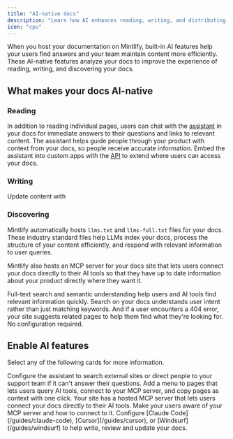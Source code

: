 ```yaml
---
title: "AI-native docs"
description: "Learn how AI enhances reading, writing, and distributing your docs"
icon: "cpu"
---
```


When you host your documentation on Mintlify, built-in AI features help your users find answers and your team maintain content more efficiently. These AI-native features analyze your docs to improve the experience of reading, writing, and discovering your docs.

## What makes your docs AI-native

### Reading

In addition to reading individual pages, users can chat with the [assistant](/ai/assistant) in your docs for immediate answers to their questions and links to relevant content. The assistant helps guide people through your product with context from your docs, so people receive accurate information. Embed the assistant into custom apps with the [API](api-reference/assistant/create-assistant-message) to extend where users can access your docs.

### Writing

Update content with 

### Discovering

Mintlify automatically hosts `llms.txt` and `llms-full.txt` files for your docs. These industry standard files help LLMs index your docs, process the structure of your content efficiently, and respond with relevant information to user queries.

Mintlify also hosts an MCP server for your docs site that lets users connect your docs directly to their AI tools so that they have up to date information about your product directly where they want it.

Full-text search and semantic understanding help users and AI tools find relevant information quickly. Search on your docs understands user intent rather than just matching keywords. And if a user encounters a 404 error, your site suggests related pages to help them find what they're looking for. No configuration required.

## Enable AI features

Select any of the following cards for more information.

<CardGroup cols={2}>
  <Card title="Assistant" icon="bot-message-square" href="/guides/assistant">
    Configure the assistant to search external sites or direct people to your support team if it can't answer their questions.
  </Card>
  <Card title="Contextual menu" icon="sparkles" href="/ai/contextual-menu">
    Add a menu to pages that lets users query AI tools, connect to your MCP server, and copy pages as context with one click.
  </Card>
  <Card title="MCP integration" icon="plug" href="/ai/model-context-protocol">
    Your site has a hosted MCP server that lets users connect your docs directly to their AI tools. Make your users aware of your MCP server and how to connect to it.
  </Card>
  <Card title="Editor integrations" icon="code">
    Configure [Claude Code](/guides/claude-code), [Cursor](/guides/cursor), or [Windsurf](/guides/windsurf) to help write, review and update your docs.
  </Card>
</CardGroup>
